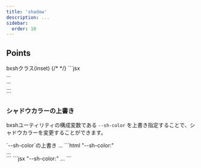 ```yaml
---
title: 'shadow'
description: ...
sidebar: 
  order: 10
---
```




## Points


<Preview>
	<PreviewTitle>bxshクラス(inset)</PreviewTitle>
	<PreviewArea p={40} nogrid>
		<Columns cols={[3 , 5, 5]} gap={50}>
			{/* <BoxShadowDemos shadows={[ -1, -2, -3 ]}/> */}
		</Columns>
	</PreviewArea>
	<PreviewCode slot='tab' label='HTML'>
		```jsx
		<div class="-bxsh:-1">...</div>
		<div class="-bxsh:-2">...</div>
		<div class="-bxsh:-3">...</div>
		```
	</PreviewCode>
</Preview>


### シャドウカラーの上書き

bxshユーティリティの構成変数である `--sh-color` を上書き指定することで、シャドウカラーを変更することができます。

<Preview>
	<PreviewTitle>`--sh-color`の上書き</PreviewTitle>
	<PreviewArea p={40} nogrid>
		<Box className='is--resetShVar' style={{'--sh-hsl': '20 80% 80%', '--sh-a':'50%'}}>
			<Box bxsh='3' p='30' >...</Box>
		</Box>
	</PreviewArea>
	<PreviewCode slot='tab' label='HTML'>
		```html "--sh-color:"
		<div class="l--box -bxsh:3 -p:30" style="--sh-hsl:20 8% 40%"> … </div>
		```
	</PreviewCode>
	<PreviewCode slot='tab' label='JSX'>
		```jsx "--sh-color:"
		<Box bxsh='3' shColor='rgb(100 100 200 / 20%)' p='30'>...</Box>
		```
	</PreviewCode>
</Preview>
